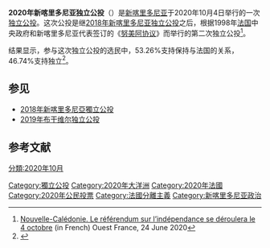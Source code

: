 {{Infobox referendum
| name        = 2020年新喀里多尼亚独立公投
| title       =你是否希望新喀里多尼亞取得完整主權並成為獨立國家？
| location    = [[File:Flag_of_France.svg|23x15px]] [[File:Flag_of_FLNKS.svg|23x15px]] [[新喀里多尼亞|新喀里多尼亞]]
| date        = 2020年10月4日
| yes         = 71,533
| no          = 81,503
| total       = 154,918
| electorate  = 180,799
| map         = Résultats par commune référendum Nouvelle Calédonie 2020.png
| mapdivision = [[市鎮_(法國)|市鎮]]
| website     = https://www.elections-nc.fr/referendum-2020
| notes       = 
}}
{{新喀里多尼亞政治}}
'''2020年新喀里多尼亚独立公投'''（{{lang-fr|Référendum de 2020 sur l'indépendance de la Nouvelle-Calédonie}}）是[[新喀里多尼亚|新喀里多尼亚]]于2020年10月4日举行的一次[[独立公投|独立公投]]。这次公投是继[[2018年新喀里多尼亚独立公投|2018年新喀里多尼亚独立公投]]之后，根据1998年[[法国|法国]]中央政府和新喀里多尼亚代表签订的《[[努美阿协议|努美阿协议]]》而举行的第二次独立公投<ref>[https://www.ouest-france.fr/monde/nouvelle-caledonie/nouvelle-caledonie-le-referendum-sur-l-independance-se-deroulera-le-4-octobre-6881141 Nouvelle-Calédonie. Le référendum sur l’indépendance se déroulera le 4 octobre] {{Wayback|url=https://www.ouest-france.fr/monde/nouvelle-caledonie/nouvelle-caledonie-le-referendum-sur-l-independance-se-deroulera-le-4-octobre-6881141 |date=20201005152126 }} (in French) Ouest France, 24 June 2020</ref>。

结果显示，参与这次独立公投的选民中，53.26%支持保持与法国的关系，46.74%支持独立<ref>{{Cite web |url=https://www.francetvinfo.fr/politique/referendum-en-nouvelle-caledonie/referendum-en-nouvelle-caledonie-le-non-a-l-independance-l-emporte-avec-53-26-des-voix-contre-56-7-lors-du-premier-scrutin-en-2018_4128363.html |title=Référendum en Nouvelle-Calédonie : le "non" à l'indépendance l'emporte avec 53,26% des voix, contre 56,7% lors du premier scrutin en 2018 |accessdate=2020-10-04 |archive-date=2021-01-16 |archive-url=https://web.archive.org/web/20210116155724/https://www.francetvinfo.fr/politique/referendum-en-nouvelle-caledonie/referendum-en-nouvelle-caledonie-le-non-a-l-independance-l-emporte-avec-53-26-des-voix-contre-56-7-lors-du-premier-scrutin-en-2018_4128363.html |dead-url=no }}</ref>。

== 参见 ==
*[[2018年新喀里多尼亞獨立公投|2018年新喀里多尼亞獨立公投]]
*[[2019年布干维尔独立公投|2019年布干维尔独立公投]]

== 参考文献 ==
{{reflist}}
{{新喀里多尼亚选举}}

[[Category:獨立公投|Category:獨立公投]]
[[Category:2020年大洋洲|Category:2020年大洋洲]]
[[Category:2020年法國|Category:2020年法國]]
[[Category:2020年公民投票|Category:2020年公民投票]]
[[Category:法國分離主義|Category:法國分離主義]]
[[Category:新喀里多尼亚政治|Category:新喀里多尼亚政治]]
[[分類:2020年10月|分類:2020年10月]]